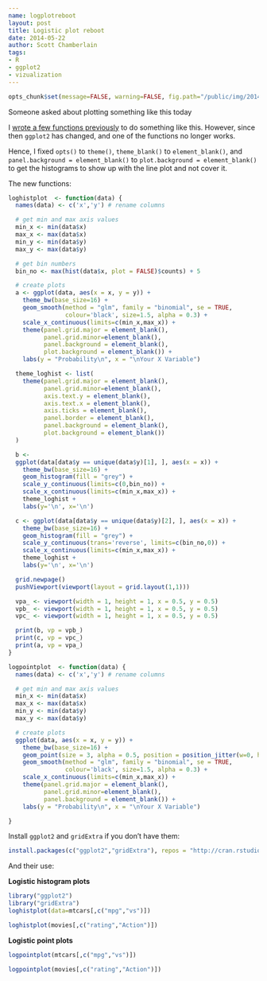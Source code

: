 ```yaml
---
name: logplotreboot
layout: post
title: Logistic plot reboot
date: 2014-05-22
author: Scott Chamberlain
tags:
- R
- ggplot2
- vizualization
---
```


```r
opts_chunk$set(message=FALSE, warning=FALSE, fig.path="/public/img/2014-05-22-logplotreboot/", fig.width=8) 
```


Someone asked about plotting something like this today

I [wrote a few functions previously](http://recology.info/2012/01/logistic-regression-barplot-fig/) to do something like this. However, since then `ggplot2` has changed, and one of the functions no longer works.

Hence, I fixed `opts()` to `theme()`, `theme_blank()` to `element_blank()`, and `panel.background = element_blank()` to `plot.background = element_blank()` to get the histograms to show up with the line plot and not cover it.

The new functions:

```r
loghistplot  <- function(data) {
  names(data) <- c('x','y') # rename columns

  # get min and max axis values
  min_x <- min(data$x)
  max_x <- max(data$x)
  min_y <- min(data$y)
  max_y <- max(data$y)

  # get bin numbers
  bin_no <- max(hist(data$x, plot = FALSE)$counts) + 5

  # create plots
  a <- ggplot(data, aes(x = x, y = y)) +
    theme_bw(base_size=16) +
    geom_smooth(method = "glm", family = "binomial", se = TRUE,
                colour='black', size=1.5, alpha = 0.3) +
    scale_x_continuous(limits=c(min_x,max_x)) +
    theme(panel.grid.major = element_blank(),
          panel.grid.minor=element_blank(),
          panel.background = element_blank(),
          plot.background = element_blank()) +
    labs(y = "Probability\n", x = "\nYour X Variable")

  theme_loghist <- list(
    theme(panel.grid.major = element_blank(),
          panel.grid.minor=element_blank(),
          axis.text.y = element_blank(),
          axis.text.x = element_blank(),
          axis.ticks = element_blank(),
          panel.border = element_blank(),
          panel.background = element_blank(),
          plot.background = element_blank())
  )

  b <-
  ggplot(data[data$y == unique(data$y)[1], ], aes(x = x)) +
    theme_bw(base_size=16) +
    geom_histogram(fill = "grey") +
    scale_y_continuous(limits=c(0,bin_no)) +
    scale_x_continuous(limits=c(min_x,max_x)) +
    theme_loghist +
    labs(y='\n', x='\n')

  c <- ggplot(data[data$y == unique(data$y)[2], ], aes(x = x)) +
    theme_bw(base_size=16) +
    geom_histogram(fill = "grey") +
    scale_y_continuous(trans='reverse', limits=c(bin_no,0)) +
    scale_x_continuous(limits=c(min_x,max_x)) +
    theme_loghist +
    labs(y='\n', x='\n')

  grid.newpage()
  pushViewport(viewport(layout = grid.layout(1,1)))

  vpa_ <- viewport(width = 1, height = 1, x = 0.5, y = 0.5)
  vpb_ <- viewport(width = 1, height = 1, x = 0.5, y = 0.5)
  vpc_ <- viewport(width = 1, height = 1, x = 0.5, y = 0.5)

  print(b, vp = vpb_)
  print(c, vp = vpc_)
  print(a, vp = vpa_)
}
```

```r
logpointplot  <- function(data) {
  names(data) <- c('x','y') # rename columns

  # get min and max axis values
  min_x <- min(data$x)
  max_x <- max(data$x)
  min_y <- min(data$y)
  max_y <- max(data$y)

  # create plots
  ggplot(data, aes(x = x, y = y)) +
    theme_bw(base_size=16) +
    geom_point(size = 3, alpha = 0.5, position = position_jitter(w=0, h=0.02)) +
    geom_smooth(method = "glm", family = "binomial", se = TRUE,
                colour='black', size=1.5, alpha = 0.3) +
    scale_x_continuous(limits=c(min_x,max_x)) +
    theme(panel.grid.major = element_blank(),
          panel.grid.minor=element_blank(),
          panel.background = element_blank()) +
    labs(y = "Probability\n", x = "\nYour X Variable")

}
```

Install `ggplot2` and `gridExtra` if you don't have them:

```r
install.packages(c("ggplot2","gridExtra"), repos = "http://cran.rstudio.com")
```

And their use:

__Logistic histogram plots__

```r
library("ggplot2")
library("gridExtra")
loghistplot(data=mtcars[,c("mpg","vs")])
```

```r
loghistplot(movies[,c("rating","Action")])
```


__Logistic point plots__

```r
logpointplot(mtcars[,c("mpg","vs")])
```

```r
logpointplot(movies[,c("rating","Action")])
```
